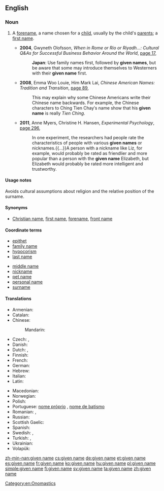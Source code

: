 {{wikipedia}}
==English==

===Noun===
{{en-noun|sg=[[given]] [[name]]}}

# {{chiefly|Australia|NZ|US|and|Scotland}} A [[forename]], a name chosen for a [[child]], usually by the child's [[parent]]s; a [[first name]].
#* '''2004''', Gwyneth Olofsson, ''When in Rome or Rio or Riyadh...: Cultural Q&As for Successful Business Behavior Around the World'', [http://books.google.com.au/books?id=OtpxnAj1TYwC&pg=PA17&dq=%22given+name|%22given+names%22+-intitle:%22%22+-inauthor:%22%22&hl=en&sa=X&ei=zaRdT9jYH8v3mAX2q9GlDw&redir_esc=y#v=onepage&q=%22given%20name|%22given%20names%22%20-intitle%3A%22%22%20-inauthor%3A%22%22&f=false page 17],
#*: '''Japan''': Use family names first, followed by '''given names''', but be aware that some may introduce themselves to Westerners with their '''given name''' first.
#* '''2008''', Emma Woo Louie, Him Mark Lai, ''Chinese American Names: Tradition and Transition'', [http://books.google.com.au/books?id=IGAClRACrsYC&pg=PA89&dq=%22given+name|%22given+names%22+-intitle:%22%22+-inauthor:%22%22&hl=en&sa=X&ei=zaRdT9jYH8v3mAX2q9GlDw&redir_esc=y#v=onepage&q=%22given%20name|%22given%20names%22%20-intitle%3A%22%22%20-inauthor%3A%22%22&f=false page 89],
#*: This may explain why some Chinese Americans write their Chinese name backwards. For example, the Chinese characters to Ching Tien Chay′s name show that his '''given name''' is really ''Tien Ching''.
#* '''2011''', Anne Myers, Christine H. Hansen, ''Experimental Psychology'', [http://books.google.com.au/books?id=AZgFmMqpWTUC&pg=PA296&dq=%22given+name|%22given+names%22+-intitle:%22%22+-inauthor:%22%22&hl=en&sa=X&ei=zaRdT9jYH8v3mAX2q9GlDw&redir_esc=y#v=onepage&q=%22given%20name|%22given%20names%22%20-intitle%3A%22%22%20-inauthor%3A%22%22&f=false page 296],
#*: In one experiment, the researchers had people rate the characteristics of people with various '''given names''' or nicknames.{{...}}A person with a nickname like Liz, for example, would probably be rated as friendlier and more popular than a person with the '''given name''' Elizabeth, but Elizabeth would probably be rated more intelligent and trustworthy.

====Usage notes====
Avoids cultural assumptions about religion and the relative position of the surname.

====Synonyms====
* [[Christian name]], [[first name]], [[forename]], [[front name]]

====Coordinate terms====
{{top2}}
* [[epithet]]
* [[family name]]
* [[hypocorism]]
* [[last name]]
{{mid2}}
* [[middle name]]
* [[nickname]]
* [[pet name]]
* [[personal name]]
* [[surname]]
{{bottom}}

====Translations====
{{trans-top|name chosen for a child by its parents}}
* Armenian: {{t+|hy|անուն|tr=anun}}
* Catalan: {{t|ca|nom|m}}
* Chinese:
*: Mandarin: {{t-|cmn|名字|tr=míngzi|sc=Hani}}
* Czech: {{t+|cs|jméno|n}}, {{t+|cs|křestní jméno|n}}
* Danish: {{t-|da|fornavn}}
* Dutch: {{t+|nl|voornaam|m}}, {{t-|nl|roepnaam|m}}
* Finnish: {{t+|fi|etunimi}}
* French: {{t+|fr|prénom|m}}
* German: {{t+|de|Vorname|m}}
* Hebrew: {{t|he|שם|m|tr=shem|sc=Hebr}}
* Italian: {{t+|it|nome|m}}
* Latin: {{t-|la|praenomen|n|alt=praenōmen}}
{{trans-mid}}
* Macedonian: {{t|mk|лично име|n|tr=líčno íme}}
* Norwegian: {{t+|no|fornavn|n}}
* Polish: {{t+|pl|imię|n}}
* Portuguese: [[nome próprio]] {{m}}, [[nome de batismo]] {{m}}
* Romanian: {{t|ro|prenume|n}}, {{t|ro|nume de naștere|m}}
* Russian: {{t+|ru|имя|n|tr=ímja}}
* Scottish Gaelic: {{t-|gd|ainm-baistidh|m|xs=Scottish Gaelic}}
* Spanish: {{t|es|nombre|m}}
* Swedish: {{t+|sv|förnamn|n}}, {{t+|sv|tilltalsnamn|n}}
* Turkish: {{t+|tr|isim}}, {{t+|tr|ad}}
* Ukrainian: {{t+|uk|ім'я|n|tr=im'ja|xs=Ukrainian}}
* Volapük: {{t|vo|pösodanem}}
{{trans-bottom}}

[[Category:en:Onomastics]]

[[zh-min-nan:given name]]
[[cs:given name]]
[[de:given name]]
[[et:given name]]
[[es:given name]]
[[fr:given name]]
[[ko:given name]]
[[hu:given name]]
[[pl:given name]]
[[simple:given name]]
[[fi:given name]]
[[sv:given name]]
[[ta:given name]]
[[zh:given name]]